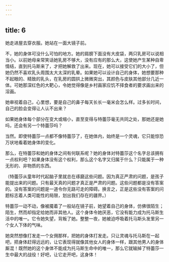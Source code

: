 ```yaml
---
---
---
```

title: 6
---




她走进屋去穿衣服。她站在一面大镜子前。

不，她的身体可没什么可怕的地方。她的肩膀下面没有大皮袋，两只乳房可以说相当小。以前她母亲常笑话她乳房不够大，没有应有的那么大，这使她产生某种自卑情结，直到托马斯来了，才把她解救了出来。现在，她可以接受它们的大小了，但她仍然不喜欢乳头周围太大太深的乳晕。如果她可以设计自己的身体，她想要那种不起眼的、精致的乳头，在乳房的圆拱上微微突出，其颜色与皮肤其他部分几近一体。可她那深红色的大靶心，令她觉得像是乡村画家应饥不择食者的要求画出来的淫画。

她审视着自己，心里想，要是自己的鼻子每天长长一毫米会怎么样。过多长时间，自己的脸会变得让人认不出来？

如果她身体每个部分在变大或缩小，直至变得与特蕾莎毫无共同之处，那她还是她吗，还会有另一个特蕾莎吗？

当然。即使特蕾莎一点都不像特蕾莎了，在她体内，始终是一个灵魂，它只能惊恐万状地看着她身体的变化。

那么，在特蕾莎和她的身体之间有何联系呢？她的身体对特蕾莎这个名字总该拥有一点权利吧？如果身体没有这个权利，那么这个名字又归属于什么？只能属于一种无形的、非物质的东西。

（特蕾莎从童年时代起脑子里就总在琢磨这些问题。因为真正严肃的问题，是孩子能提出来的问题。只有最天真的问题才真正是严肃的问题。这些问题都是没有答案的。没有答案的问题是一道令你无路可走的障碍。换言之，正是这些没有答案的问题标志着人类可能性的局限，划出我们存在的疆界。）

特蕾莎一动不动，像被魇着了一般站在镜子前，她望着自己的身体，仿佛很陌生；陌生，然而却指定给她而非其他人。这个身体令她厌恶，它没有能力成为托马斯生活中的唯一。它令她失望，背叛了她。整整一夜，她被迫呼吸着托马斯头发里另一个女人下体的气味。

她突然想像打发走一个女佣那样，把她的身体打发走。只让灵魂与托马斯在一起吧，把身体赶得远远的，让它表现得就像其他女人的身体一样，跟其他男人的身体厮混！既然她的这个身体不能成为托马斯生命中的唯一，那么它就输掉了特蕾莎一生中最大的战役！好吧，让它走开吧，这身体！